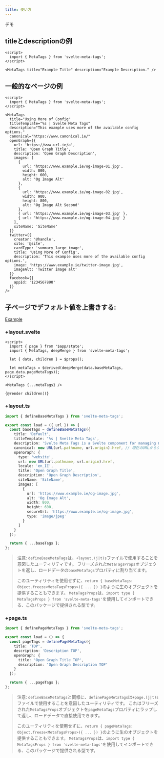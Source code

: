 ```yaml
---
title: 使い方
---
```



<LinkButton href="https://svelte.dev/repl/ffd783c9b8e54d97b6b7cac6eadace42" icon="external" iconPlacement="start">
  デモ
</LinkButton>

## titleとdescriptionの例

```svelte
<script>
  import { MetaTags } from 'svelte-meta-tags';
</script>

<MetaTags title="Example Title" description="Example Description." />
```

## 一般的なページの例

```svelte
<script>
  import { MetaTags } from 'svelte-meta-tags';
</script>

<MetaTags
  title="Using More of Config"
  titleTemplate="%s | Svelte Meta Tags"
  description="This example uses more of the available config options."
  canonical="https://www.canonical.ie/"
  openGraph={{
    url: 'https://www.url.ie/a',
    title: 'Open Graph Title',
    description: 'Open Graph Description',
    images: [
      {
        url: 'https://www.example.ie/og-image-01.jpg',
        width: 800,
        height: 600,
        alt: 'Og Image Alt'
      },
      {
        url: 'https://www.example.ie/og-image-02.jpg',
        width: 900,
        height: 800,
        alt: 'Og Image Alt Second'
      },
      { url: 'https://www.example.ie/og-image-03.jpg' },
      { url: 'https://www.example.ie/og-image-04.jpg' }
    ],
    siteName: 'SiteName'
  }}
  twitter={{
    creator: '@handle',
    site: '@site',
    cardType: 'summary_large_image',
    title: 'Using More of Config',
    description: 'This example uses more of the available config options.',
    image: 'https://www.example.ie/twitter-image.jpg',
    imageAlt: 'Twitter image alt'
  }}
  facebook={{
    appId: '1234567890'
  }}
/>
```

## 子ページでデフォルト値を上書きする:

[Example](https://github.com/oekazuma/svelte-meta-tags/tree/main/example)

### +layout.svelte

```svelte
<script>
  import { page } from '$app/state';
  import { MetaTags, deepMerge } from 'svelte-meta-tags';

  let { data, children } = $props();

  let metaTags = $derived(deepMerge(data.baseMetaTags, page.data.pageMetaTags));
</script>

<MetaTags {...metaTags} />

{@render children()}
```

### +layout.ts

```ts
import { defineBaseMetaTags } from 'svelte-meta-tags';

export const load = ({ url }) => {
  const baseTags = defineBaseMetaTags({
    title: 'Default',
    titleTemplate: '%s | Svelte Meta Tags',
    description: 'Svelte Meta Tags is a Svelte component for managing meta tags and SEO in your Svelte applications.',
    canonical: new URL(url.pathname, url.origin).href, // 現在のURLからクリーンなURL（ハッシュやクエリパラメータなし）を作成します
    openGraph: {
      type: 'website',
      url: new URL(url.pathname, url.origin).href,
      locale: 'en_IE',
      title: 'Open Graph Title',
      description: 'Open Graph Description',
      siteName: 'SiteName',
      images: [
        {
          url: 'https://www.example.ie/og-image.jpg',
          alt: 'Og Image Alt',
          width: 800,
          height: 600,
          secureUrl: 'https://www.example.ie/og-image.jpg',
          type: 'image/jpeg'
        }
      ]
    }
  });

  return { ...baseTags };
};
```

> 注意: `defineBaseMetaTags`は、`+layout.(j|t)s`ファイルで使用することを意図したユーティリティです。
> フリーズされた`MetaTagsProps`オブジェクトを返し、ロードデータの`baseMetaTags`プロパティに割り当てます。
>
> このユーティリティを使用せずに、`return { baseMetaTags: Object.freeze<MetaTagsProps>({ ... }) }`のように生のオブジェクトを提供することもできます。
> `MetaTagsProps`は、`import type { MetaTagsProps } from 'svelte-meta-tags'`を使用してインポートできる、このパッケージで提供される型です。

### +page.ts

```ts
import { definePageMetaTags } from 'svelte-meta-tags';

export const load = () => {
  const pageTags = definePageMetaTags({
    title: 'TOP',
    description: 'Description TOP',
    openGraph: {
      title: 'Open Graph Title TOP',
      description: 'Open Graph Description TOP'
    }
  });

  return { ...pageTags };
};
```

> 注意: `defineBaseMetaTags`と同様に、`definePageMetaTags`は`+page.(j|t)s`ファイルで使用することを意図したユーティリティです。
> これはフリーズされた`MetaTagsProps`オブジェクトを`pageMetaTags`プロパティにラップして返し、ロードデータで直接使用できます。
>
> このユーティリティを使用せずに、`return { pageMetaTags: Object.freeze<MetaTagsProps>({ ... }) }`のように生のオブジェクトを提供することもできます。
> `MetaTagsProps`は、`import type { MetaTagsProps } from 'svelte-meta-tags'`を使用してインポートできる、このパッケージで提供される型です。

